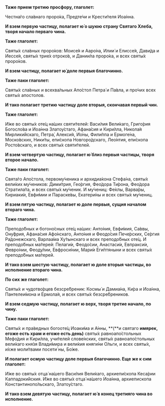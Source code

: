 **Таже прием третию просфору, глаголет:**

Честна́го сла́внаго проро́ка, Предте́чи и Крести́теля Иоа́нна.

**И взем первую частицу, полагает ю́ о шуюю страну Святаго Хлеба, творя начало перваго чина.**

**Таже глаголет:**

Святы́х сла́вных проро́ков: Моисе́я и Ааро́на, Илии́ и Елиссе́я, Дави́да и Иессе́я, святы́х трие́х отроко́в, и Дании́ла проро́ка, и всех святы́х проро́ков.

**И взем частицу, полагает ю́ доле первыя благочинно.**

**Таже паки глаголет:**

Святы́х сла́вных и всехва́льных Апо́стол Петра́ и Па́вла, и про́чих всех святы́х апостолов.

**И тако полагает третию частицу доле вторыя, скончавая первый чин.**

**Таже глаголет:**

И́же во святы́х оте́ц на́ших святи́телей: Васи́лия Вели́каго, Григо́рия Богосло́ва и Иоа́нна Златоу́стаго, Афана́сия и Кири́лла, Никола́я Мирлики́йскаго, Петра́, Алекси́я, Ио́ны, Фили́ппа и Ермоге́на, Моско́вских, Ники́ты, епи́скопа Новгоро́дскаго, Лео́нтия, епи́скопа Росто́вскаго, и всех святы́х святи́телей.

**И взем четвертую частицу, полагает ю́ близ первыя частицы, творя второе начало.**

**Таже паки глаголет:**

Свята́го Апо́стола, первому́ченика и архидиа́кона Стефа́на, святы́х вели́ких му́чеников: Дими́трия, Гео́ргия, Фео́дора Ти́рона, Фео́дора Стратила́та, и всех святы́х му́ченик. И му́чениц: Фе́клы, Варва́ры, Кириаки́и, Евфи́мии и Параске́вы, Екатери́ны и всех святы́х му́чениц.

**И взем пятую частицу, полагает ю доле первыя, сущия началом втораго чина.**

**Таже глаголет:**

Преподо́бных и богоно́сных оте́ц на́ших: Анто́ния, Евфи́мия, Са́ввы, Ону́фрия, Афана́сия Афо́нскаго, Анто́ния и Феодо́сия Пече́рских, Се́ргия Ра́донежскаго, Варлаа́ма Ху́тынскаго и всех преподо́бных оте́ц. И преподо́бных ма́терей: Пелаги́и, Феодо́сии, Анастаси́и, Евпракси́и, Февро́нии, Феоду́лии, Евфроси́нии, Мари́и Еги́птяныни и всех святы́х преподо́бных ма́терей.

**И тако взем шестую частицу, полагает ю доле вторыя частицы, во исполнение втораго чина.**

**По сих же глаголет:**

Святы́х и чудотво́рцев безсре́бреник: Космы́ и Дамиа́на, Ки́ра и Иоа́нна, Пантелеи́мона и Ермола́я, и всех святы́х безсре́бреников.

**И взем седмую частицу, полагает ю верх, творя третие начало, по чину.**

**Таже паки глаголет:**

Святы́х и пра́ведных богооте́ц Иоаки́ма и А́нны, **(**и святаго **имярек, егоже есть храм и егоже есть день)** святы́х равноапо́стольных Мефо́дия и Кири́лла, учи́телей слове́нских, святы́х равноапо́стольных вели́каго кня́зя Влади́мира и вели́кия княги́ни О́льги, и всех святы́х, и́хже моли́твами посети́ ны, Бо́же.

**И полагает осмую частицу доле первыя благочинно. Еще же к сим глаголет:**

<If condition={props.vasiliy}>
    <Then>
        И́же во святы́х отца́ на́шего Васи́лия Вели́каго, архиепи́скопа Кеса́рии Каппадоки́йския.
    </Then>
    <Else>
        И́же во святы́х отца́ на́шего Иоа́нна, архиепископа Константинопо́льскаго, Златоу́стаго.
    </Else>
</If>

**И тако взем девятую частицу, полагает ю́ в конец третияго чина во исполнение.**
